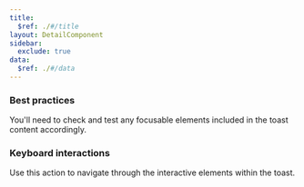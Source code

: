 ```yaml
---
title:
  $ref: ./#/title
layout: DetailComponent
sidebar:
  exclude: true
data:
  $ref: ./#/data
---
```


### Best practices

You'll need to check and test any focusable elements included in the toast content accordingly.

### Keyboard interactions

<KeyboardControls>
<KeyboardControl keyOrCombos="Tab / Tab + Shift">

Use this action to navigate through the interactive elements within the toast.

</KeyboardControl>
</KeyboardControls>
